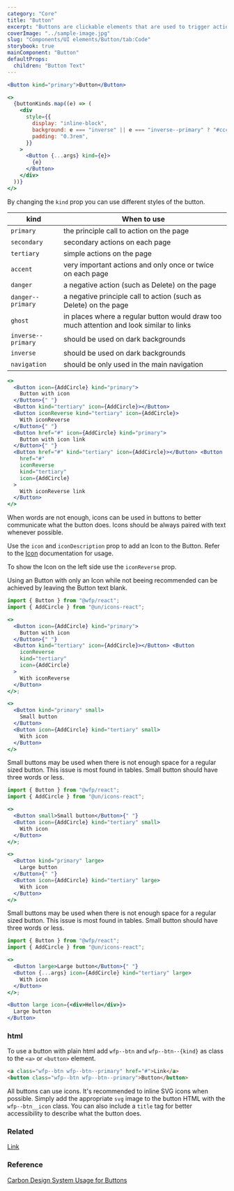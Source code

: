 ```yaml
---
category: "Core"
title: "Button"
excerpt: "Buttons are clickable elements that are used to trigger actions."
coverImage: "../sample-image.jpg"
slug: "Components/UI elements/Button/tab:Code"
storybook: true
mainComponent: "Button"
defaultProps:
  children: "Button Text"
---
```


```jsx live
<Button kind="primary">Button</Button>
```

```jsx live
<>
  {buttonKinds.map((e) => (
    <div
      style={{
        display: "inline-block",
        background: e === "inverse" || e === "inverse--primary" ? "#ccc" : "",
        padding: "0.3rem",
      }}
    >
      <Button {...args} kind={e}>
        {e}
      </Button>
    </div>
  ))}
</>
```

By changing the `kind` prop you can use different styles of the button.

| kind               | When to use                                                                              |
| ------------------ | ---------------------------------------------------------------------------------------- |
| `primary`          | the principle call to action on the page                                                 |
| `secondary`        | secondary actions on each page                                                           |
| `tertiary`         | simple actions on the page                                                               |
| `accent`           | very important actions and only once or twice on each page                               |
| `danger`           | a negative action (such as Delete) on the page                                           |
| `danger--primary`  | a negative principle call to action (such as Delete) on the page                         |
| `ghost`            | in places where a regular button would draw too much attention and look similar to links |
| `inverse--primary` | should be used on dark backgrounds                                                       |
| `inverse`          | should be used on dark backgrounds                                                       |
| `navigation`       | should be only used in the main navigation                                               |

```jsx live
<>
  <Button icon={AddCircle} kind="primary">
    Button with icon
  </Button>{" "}
  <Button kind="tertiary" icon={AddCircle}></Button>
  <Button iconReverse kind="tertiary" icon={AddCircle}>
    With iconReverse
  </Button>{" "}
  <Button href="#" icon={AddCircle} kind="primary">
    Button with icon link
  </Button>{" "}
  <Button href="#" kind="tertiary" icon={AddCircle}></Button> <Button
    href="#"
    iconReverse
    kind="tertiary"
    icon={AddCircle}
  >
    With iconReverse link
  </Button>
</>
```

When words are not enough, icons can be used in buttons to better communicate what the button does. Icons should be
always paired with text whenever possible.

Use the `icon` and `iconDescription` prop to add an Icon to the Button. Refer to the [Icon](?selectedKind=Icon) documentation for usage.

To show the Icon on the left side use the `iconReverse` prop.

Using an Button with only an Icon while not beeing recommended can be achieved by leaving the Button text blank.

```jsx live
import { Button } from "@wfp/react";
import { AddCircle } from "@un/icons-react";

<>
  <Button icon={AddCircle} kind="primary">
    Button with icon
  </Button>{" "}
  <Button kind="tertiary" icon={AddCircle}></Button> <Button
    iconReverse
    kind="tertiary"
    icon={AddCircle}
  >
    With iconReverse
  </Button>
</>;
```

```jsx live
<>
  <Button kind="primary" small>
    Small button
  </Button>
  <Button icon={AddCircle} kind="tertiary" small>
    With icon
  </Button>
</>
```

Small buttons may be used when there is not enough space for a
regular sized button. This issue is most found in tables. Small button should have three words
or less.

```jsx live
import { Button } from "@wfp/react";
import { AddCircle } from "@un/icons-react";

<>
  <Button small>Small button</Button>{" "}
  <Button icon={AddCircle} kind="tertiary" small>
    With icon
  </Button>
</>;
```

```jsx live
<>
  <Button kind="primary" large>
    Large button
  </Button>{" "}
  <Button icon={AddCircle} kind="tertiary" large>
    With icon
  </Button>
</>
```

Small buttons may be used when there is not enough space for a
regular sized button. This issue is most found in tables. Small button should have three words
or less.

```jsx live
import { Button } from "@wfp/react";
import { AddCircle } from "@un/icons-react";

<>
  <Button large>Large button</Button>{" "}
  <Button {...args} icon={AddCircle} kind="tertiary" large>
    With icon
  </Button>
</>;
```

```jsx live
<Button large icon={<div>Hello</div>}>
  Large button
</Button>
```

### html

To use a button with plain html add `wfp--btn` and `wfp--btn--{kind}` as class to the `<a>` or `<button>` element.

```html
<a class="wfp--btn wfp--btn--primary" href="#">Link</a>
<button class="wfp--btn wfp--btn--primary">Button</button>
```

All buttons can use icons. It's recommended to inline SVG icons when possible. Simply add the appropriate `svg` image to the button HTML with the `wfp--btn__icon` class. You can also include a `title` tag for better accessibility to describe what the button does.

### Related

[Link](?path=/docs/components-link--link-regular)

### Reference

[Carbon Design System Usage for Buttons](https://next.carbondesignsystem.com/components/button)
